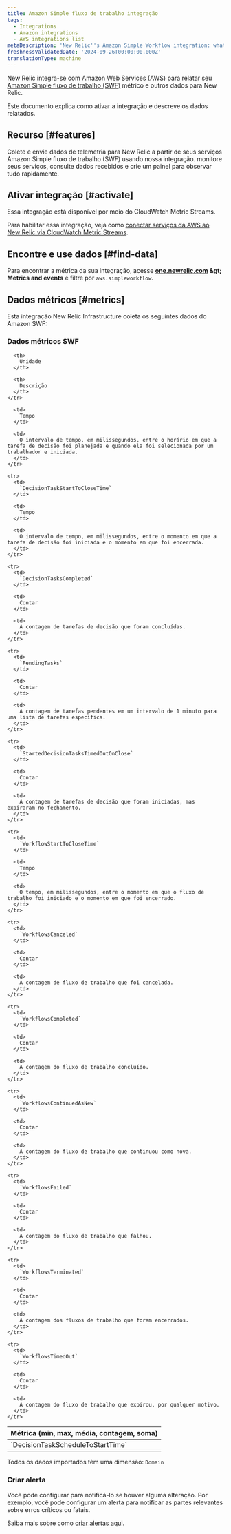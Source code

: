 ```yaml
---
title: Amazon Simple fluxo de trabalho integração
tags:
  - Integrations
  - Amazon integrations
  - AWS integrations list
metaDescription: 'New Relic''s Amazon Simple Workflow integration: what data it reports and how to enable it.'
freshnessValidatedDate: '2024-09-26T00:00:00.000Z'
translationType: machine
---
```


New Relic integra-se com Amazon Web Services (AWS) para relatar seu [Amazon Simple fluxo de trabalho (SWF)](https://aws.amazon.com/swf/) métrico e outros dados para New Relic.

Este documento explica como ativar a integração e descreve os dados relatados.

## Recurso [#features]

Colete e envie dados de telemetria para New Relic a partir de seus serviços Amazon Simple fluxo de trabalho (SWF) usando nossa integração. monitore seus serviços, consulte dados recebidos e crie um painel para observar tudo rapidamente.

## Ativar integração [#activate]

Essa integração está disponível por meio do CloudWatch Metric Streams.

Para habilitar essa integração, veja como [conectar serviços da AWS ao New Relic via CloudWatch Metric Streams](/docs/infrastructure/amazon-integrations/connect/aws-metric-stream-setup/).

## Encontre e use dados [#find-data]

Para encontrar a métrica da sua integração, acesse <DNT>**[one.newrelic.com](https://one.newrelic.com/all-capabilities) &amp;gt; Metrics and events**</DNT> e filtre por `aws.simpleworkflow`.

## Dados métricos [#metrics]

Esta integração New Relic Infrastructure coleta os seguintes dados do Amazon SWF:

### Dados métricos SWF

<table>
  <thead>
    <tr>
      <th style={{ width: "200px" }}>
        Métrica (min, max, média, contagem, soma)
      </th>

      <th>
        Unidade
      </th>

      <th>
        Descrição
      </th>
    </tr>
  </thead>

  <tbody>
    <tr>
      <td>
        `DecisionTaskScheduleToStartTime`
      </td>

      <td>
        Tempo
      </td>

      <td>
        O intervalo de tempo, em milissegundos, entre o horário em que a tarefa de decisão foi planejada e quando ela foi selecionada por um trabalhador e iniciada.
      </td>
    </tr>

    <tr>
      <td>
        `DecisionTaskStartToCloseTime`
      </td>

      <td>
        Tempo
      </td>

      <td>
        O intervalo de tempo, em milissegundos, entre o momento em que a tarefa de decisão foi iniciada e o momento em que foi encerrada.
      </td>
    </tr>

    <tr>
      <td>
        `DecisionTasksCompleted`
      </td>

      <td>
        Contar
      </td>

      <td>
        A contagem de tarefas de decisão que foram concluídas.
      </td>
    </tr>

    <tr>
      <td>
        `PendingTasks`
      </td>

      <td>
        Contar
      </td>

      <td>
        A contagem de tarefas pendentes em um intervalo de 1 minuto para uma lista de tarefas específica.
      </td>
    </tr>

    <tr>
      <td>
        `StartedDecisionTasksTimedOutOnClose`
      </td>

      <td>
        Contar
      </td>

      <td>
        A contagem de tarefas de decisão que foram iniciadas, mas expiraram no fechamento.
      </td>
    </tr>

    <tr>
      <td>
        `WorkflowStartToCloseTime`
      </td>

      <td>
        Tempo
      </td>

      <td>
        O tempo, em milissegundos, entre o momento em que o fluxo de trabalho foi iniciado e o momento em que foi encerrado.
      </td>
    </tr>

    <tr>
      <td>
        `WorkflowsCanceled`
      </td>

      <td>
        Contar
      </td>

      <td>
        A contagem de fluxo de trabalho que foi cancelada.
      </td>
    </tr>

    <tr>
      <td>
        `WorkflowsCompleted`
      </td>

      <td>
        Contar
      </td>

      <td>
        A contagem do fluxo de trabalho concluído.
      </td>
    </tr>

    <tr>
      <td>
        `WorkflowsContinuedAsNew`
      </td>

      <td>
        Contar
      </td>

      <td>
        A contagem do fluxo de trabalho que continuou como nova.
      </td>
    </tr>

    <tr>
      <td>
        `WorkflowsFailed`
      </td>

      <td>
        Contar
      </td>

      <td>
        A contagem do fluxo de trabalho que falhou.
      </td>
    </tr>

    <tr>
      <td>
        `WorkflowsTerminated`
      </td>

      <td>
        Contar
      </td>

      <td>
        A contagem dos fluxos de trabalho que foram encerrados.
      </td>
    </tr>

    <tr>
      <td>
        `WorkflowsTimedOut`
      </td>

      <td>
        Contar
      </td>

      <td>
        A contagem do fluxo de trabalho que expirou, por qualquer motivo.
      </td>
    </tr>
  </tbody>
</table>

Todos os dados importados têm uma dimensão: `Domain`

### Criar alerta

Você pode configurar <InlinePopover type="alerts" />para notificá-lo se houver alguma alteração. Por exemplo, você pode configurar um alerta para notificar as partes relevantes sobre erros críticos ou fatais.

Saiba mais sobre como [criar alertas aqui](/docs/alerts-applied-intelligence/new-relic-alerts/get-started/your-first-nrql-condition/).